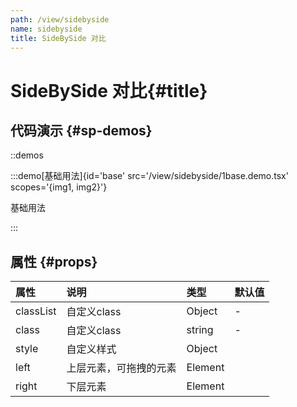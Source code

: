 ```yaml
---
path: /view/sidebyside
name: sidebyside
title: SideBySide 对比
---
```



<div class="sys-ctx-main-left">

# SideBySide 对比\{#title\}

## 代码演示 \{#sp-demos\}

::demos

:::demo[基础用法]{id='base' src='/view/sidebyside/1base.demo.tsx' scopes='{img1, img2}'}

基础用法

:::



## 属性 \{#props\}

| 属性 | 说明 | 类型 | 默认值 |
| :--- | :---- | :--- | :--- |
|classList|自定义class|Object|-|
|class|自定义class|string|-|
|style|自定义样式|Object||
|left|上层元素，可拖拽的元素|Element||
|right|下层元素|Element||



</div>